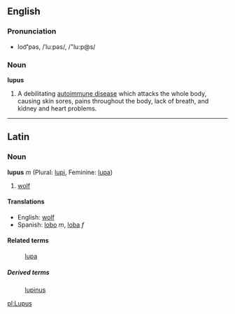 == English ==
=== Pronunciation ===
*loo͝'pəs, /ˈluːpəs/, /"lu:p@s/

=== Noun ===
'''lupus'''

#A debilitating [[autoimmune disease]] which attacks the whole body, causing skin sores, pains throughout the body, lack of breath, and kidney and heart problems.

----

==Latin==
===Noun===
'''lupus''' ''m'' (Plural: [[lupi]], Feminine: [[lupa]])

#[[wolf]]

====Translations====
*English: [[wolf]]
*Spanish: [[lobo]] ''m'', [[loba]] ''f''

====Related terms====
: [[lupa]]
=====Derived terms=====
: [[lupinus]]

[[pl:Lupus]]
